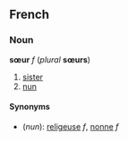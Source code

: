 ==French==
===Noun===
'''sœur''' ''f'' (''plural'' '''sœurs''')

#[[sister]]
#[[nun]]

====Synonyms====
*(''nun''): [[religeuse]] ''f'', [[nonne]] ''f''